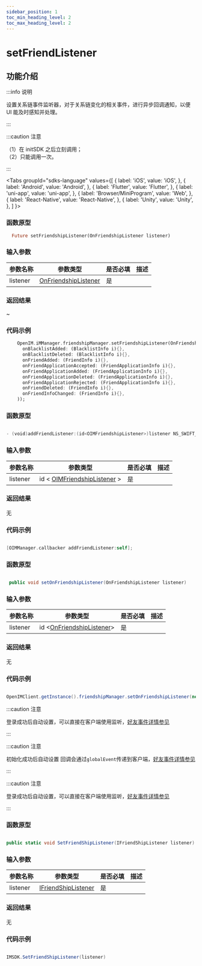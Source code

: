 ```yaml
---
sidebar_position: 1
toc_min_heading_level: 2
toc_max_heading_level: 2
---
```


# setFriendListener

## 功能介绍

:::info 说明

设置关系链事件监听器，对于关系链变化的相关事件，进行异步回调通知，以便 UI 能及时感知并处理。

:::

:::caution 注意

（1）在 initSDK 之后立刻调用；    
（2）只能调用一次。

:::

<Tabs
groupId="sdks-language"
values={[
{ label: 'iOS', value: 'iOS', },
{ label: 'Android', value: 'Android', },
{ label: 'Flutter', value: 'Flutter', },
{ label: 'uni-app', value: 'uni-app', },
{ label: 'Browser/MiniProgram', value: 'Web', },
{ label: 'React-Native', value: 'React-Native', },
{ label: 'Unity', value: 'Unity', },
]
}>

<TabItem value="Flutter">

### 函数原型

```dart
  Future setFriendshipListener(OnFriendshipListener listener)
```

### 输入参数

| 参数名称 | 参数类型                                                          | 是否必填 | 描述 |
| -------- | ----------------------------------------------------------------- | -------- | ---- |
| listener | [OnFriendshipListener](docs/sdks/listener/friendshipListener.mdx) | 是       |      |

### 返回结果

~

### 代码示例

```dart showLineNumbers
    OpenIM.iMManager.friendshipManager.setFriendshipListener(OnFriendshipListener(
      onBlacklistAdded: (BlacklistInfo i){},
      onBlacklistDeleted: (BlacklistInfo i){},
      onFriendAdded: (FriendInfo i){},
      onFriendApplicationAccepted: (FriendApplicationInfo i){},
      onFriendApplicationAdded: (FriendApplicationInfo i){},
      onFriendApplicationDeleted: (FriendApplicationInfo i){},
      onFriendApplicationRejected: (FriendApplicationInfo i){},
      onFriendDeleted: (FriendInfo i){},
      onFriendInfoChanged: (FriendInfo i){},
    ));
```

</TabItem>

<TabItem value="iOS">

### 函数原型

```swift

- (void)addFriendListener:(id<OIMFriendshipListener>)listener NS_SWIFT_NAME(addFriendListener(listener:));

```

### 输入参数

| 参数名称 | 参数类型                                                                  | 是否必填 | 描述 |
| -------- | ------------------------------------------------------------------------- | -------- | ---- |
| listener | id < [OIMFriendshipListener](docs/sdks/listener/friendshipListener.mdx) > | 是       |      |

### 返回结果

无

### 代码示例

```swift showLineNumbers

[OIMManager.callbacker addFriendListener:self];

```

</TabItem>

<TabItem value="Android">

### 函数原型

```Java

 public void setOnFriendshipListener(OnFriendshipListener listener)

```

### 输入参数

| 参数名称 | 参数类型                                                               | 是否必填 | 描述 |
| -------- | ---------------------------------------------------------------------- | -------- | ---- |
| listener | id <[OnFriendshipListener](docs/sdks/listener/friendshipListener.mdx)> | 是       |      |

### 返回结果

无

### 代码示例

```Java showLineNumbers

OpenIMClient.getInstance().friendshipManager.setOnFriendshipListener(new OnFriendshipListener{...} )

```

</TabItem>

<TabItem value="Web">

:::caution 注意

登录成功后自动设置，可以直接在客户端使用监听，[好友事件详情参见](docs/sdks/listener/friendshipListener.mdx)

:::

</TabItem>

<TabItem value="uni-app">

:::caution 注意

初始化成功后自动设置 回调会通过`globalEvent`传递到客户端，[好友事件详情参见](docs/sdks/listener/friendshipListener.mdx)

:::

</TabItem>
<TabItem value="React-Native">

:::caution 注意

登录成功后自动设置，可以直接在客户端使用监听，[好友事件详情参见](docs/sdks/listener/friendshipListener.mdx)

:::

</TabItem>

<TabItem value="Unity">

### 函数原型

```C#

public static void SetFriendShipListener(IFriendShipListener listener)

```

### 输入参数

| 参数名称 | 参数类型                          | 是否必填 | 描述 |
| -------- | -------------------------------- | -------- | ---- |
| listener | [IFriendShipListener](docs/sdks/listener/friendshipListener.mdx)              | 是       |      |

### 返回结果

无

### 代码示例

```C# showLineNumbers

IMSDK.SetFriendShipListener(listener)

```

</TabItem>

</Tabs>
